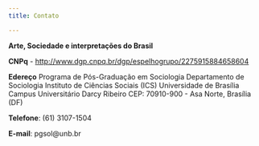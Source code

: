 ```yaml
---
title: Contato

---
```


**Arte, Sociedade e interpretações do Brasil**

**CNPq** - <http://www.dgp.cnpq.br/dgp/espelhogrupo/2275915884658604>

**Edereço** 
Programa de Pós-Graduação em Sociologia
Departamento de Sociologia
Instituto de Ciências Sociais (ICS)
Universidade de Brasília
Campus Universitário Darcy Ribeiro
CEP: 70910-900 - Asa Norte, Brasília (DF)

**Telefone**: (61) 3107-1504

**E-mail**: pgsol@unb.br